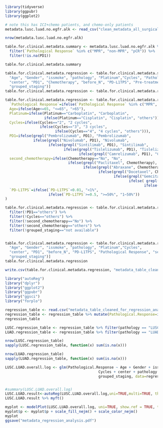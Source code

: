 ```r
library(tidyverse)
library(ggpubr)
library(ggplot2)

# note this has ICI+chemo patients, and chemo-only patients
metadata.lusc.luad.no.egfr.alk <- read_csv("clean_metadata_all_surgical_sample_lusc_luad_only_excluded_egfr_alk.csv")

nrow(metadata.lusc.luad.no.egfr.alk)

table.for.clinical.metadata.summary <- metadata.lusc.luad.no.egfr.alk %>% 
  filter(`Pathological Response` %in% c("MPR", "non-MPR", "pCR")) %>%
  filter(!is.na(PD1))

table.for.clinical.metadata.summary
```

```r
table.for.clinical.metadata.regression <- table.for.clinical.metadata.summary[c(
  "Age", "Gender", "issmoke", "pathology", "Platinum","Cycles", "Pathological Response",
  "center", "PD1", "Chemotherapy", "before_N", "PD-L1TPS", "Pre-treatment Staging",
  "grouped_staging")]
table.for.clinical.metadata.regression <- table.for.clinical.metadata.regression %>% filter(!PD1=="No")

table.for.clinical.metadata.regression <- table.for.clinical.metadata.regression %>% mutate(
  `Pathological Response`=ifelse(`Pathological Response` %in% c("MPR", "pCR"), "MPR", "non-MPR"),
  Age=ifelse(Age<=65, "<=65", ">65"),
  Platinum=ifelse(Platinum=="Carboplatin", "Carboplatin", 
                  ifelse(Platinum=="Cisplatin", "Cisplatin", "others")),
  Cycles=ifelse(Cycles=="2", "2 cycles",
                ifelse(Cycles=="3", "3 cycles",
                       ifelse(Cycles=="4", "4 cycles", "others"))),
  PD1=ifelse(grepl("Pembrolizumab", PD1), "Pembrolizumab", 
             ifelse(grepl("Nivolumab", PD1), "Nivolumab", 
                    ifelse(grepl("Sintilimab", PD1), "Sintilimab", 
                           ifelse(grepl("Tislelizumab", PD1), "Tislelizumab", 
                                  ifelse(grepl("Camrelizumab", PD1), "Camrelizumab", "others"))))),
  second_chemotherapy=ifelse(Chemotherapy=="No", "No", 
                             ifelse(grepl("Paclitaxel", Chemotherapy), "Paclitaxel",
                                    ifelse(grepl("Abraxane", Chemotherapy), "Paclitaxel",
                                           ifelse(grepl("Docetaxel", Chemotherapy), "Paclitaxel",
                                                  ifelse(grepl("Gemcitabine", Chemotherapy), "Gemcitabine",
                                                         ifelse( grepl("Pemetrexed", Chemotherapy), "Pemetrexed",
                                                                ifelse(is.na(Chemotherapy), "others", "others"))))))),
  `PD-L1TPS`=ifelse(`PD-L1TPS`<0.01, "<1%", 
                    ifelse(`PD-L1TPS`>=0.5, ">=50%", "1~50%"))
)

table.for.clinical.metadata.regression <- table.for.clinical.metadata.regression %>% 
  filter(!PD1=="others") %>% 
  filter(!Cycles=="others") %>% 
  filter(!second_chemotherapy=="No") %>%
  filter(!second_chemotherapy=="others") %>%
  filter(!grouped_staging=="not available")


table.for.clinical.metadata.regression <- table.for.clinical.metadata.regression[c(
  "Age", "Gender", "issmoke", "pathology", "Platinum","Cycles",
  "center", "PD1", "before_N", "PD-L1TPS", "Pathological Response", "second_chemotherapy",
  "grouped_staging")]
table.for.clinical.metadata.regression

write.csv(table.for.clinical.metadata.regression, "metadata_table_cleaned_for_regression_analysis.csv")
```

```r
library("autoReg")
library("dplyr")
library("ggplot2")
library("ggpubr")
library("ggsci")
library("forplo")

regression_table <- read.csv("metadata_table_cleaned_for_regression_analysis.csv")
regression_table <- regression_table %>% mutate(Pathological.Response=ifelse(Pathological.Response=="MPR", 1, 0))
regression_table
```

```r
LUSC.regression_table <- regression_table %>% filter(pathology == "LUSC")
LUAD.regression_table <- regression_table %>% filter(pathology == "LUAD")

nrow(LUSC.regression_table)
sapply(LUSC.regression_table, function(x) sum(is.na(x)))

nrow(LUAD.regression_table)
sapply(LUAD.regression_table, function(x) sum(is.na(x)))
```


```r
LUSC.LUAD.overall.log <- glm(Pathological.Response ~ Age + Gender + issmoke + Platinum +
                                           Cycles + center + pathology + PD1 + before_N + second_chemotherapy +
                                           grouped_staging, data=regression_table, family=binomial) 


#summary(LUSC.LUAD.overall.log)
LUSC.LUAD.result<-autoReg(LUSC.LUAD.overall.log,uni=TRUE,multi=TRUE, threshold=0.01)
LUSC.LUAD.result %>% myft()

myplot <- modelPlot(LUSC.LUAD.overall.log, uni=TRUE, show.ref = TRUE, threshold=0.01,   change.pointsize = T)
myplot$p <- myplot$p + scale_fill_nejm() + scale_color_nejm()
myplot
ggsave("metadata_regression_analysis.pdf")
```


